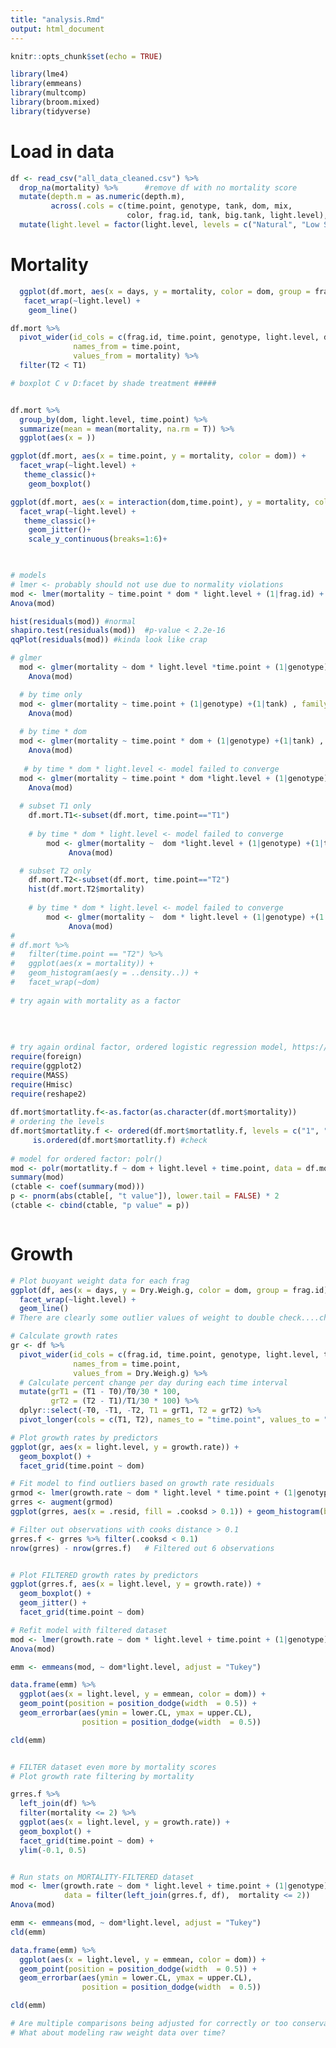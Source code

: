 ```yaml
---
title: "analysis.Rmd"
output: html_document
---
```


```r
knitr::opts_chunk$set(echo = TRUE)

library(lme4)
library(emmeans)
library(multcomp)
library(broom.mixed)
library(tidyverse)
```

# Load in data
```r
df <- read_csv("all_data_cleaned.csv") %>% 
  drop_na(mortality) %>%      #remove df with no mortality score
  mutate(depth.m = as.numeric(depth.m),
         across(.cols = c(time.point, genotype, tank, dom, mix,
                          color, frag.id, tank, big.tank, light.level), as.factor)) %>%
  mutate(light.level = factor(light.level, levels = c("Natural", "Low Shade", "Medium Shade", "High Shade")))

```

# Mortality
```r





  ggplot(df.mort, aes(x = days, y = mortality, color = dom, group = frag.id)) +  # look at mort/time
   facet_wrap(~light.level) + 
    geom_line()

df.mort %>%
  pivot_wider(id_cols = c(frag.id, time.point, genotype, light.level, dom, color),
              names_from = time.point,
              values_from = mortality) %>%
  filter(T2 < T1)

# boxplot C v D:facet by shade treatment #####


df.mort %>%
  group_by(dom, light.level, time.point) %>%
  summarize(mean = mean(mortality, na.rm = T)) %>%
  ggplot(aes(x = ))

ggplot(df.mort, aes(x = time.point, y = mortality, color = dom)) +
  facet_wrap(~light.level) + 
   theme_classic()+
    geom_boxplot()

ggplot(df.mort, aes(x = interaction(dom,time.point), y = mortality, color = dom)) +
  facet_wrap(~light.level) + 
   theme_classic()+
    geom_jitter()+
    scale_y_continuous(breaks=1:6)+
  


# models
# lmer <- probably should not use due to normality violations
mod <- lmer(mortality ~ time.point * dom * light.level + (1|frag.id) + (1|genotype) + (1|tank), data = df.mort)
Anova(mod)

hist(residuals(mod)) #normal
shapiro.test(residuals(mod))  #p-value < 2.2e-16
qqPlot(residuals(mod)) #kinda look like crap

# glmer
  mod <- glmer(mortality ~ dom * light.level *time.point + (1|genotype) + (1|tank), family=poisson(), data = df.mort)
    Anova(mod)

  # by time only
  mod <- glmer(mortality ~ time.point + (1|genotype) +(1|tank) , family=poisson(), data = df.mort)
    Anova(mod)
    
  # by time * dom
  mod <- glmer(mortality ~ time.point * dom + (1|genotype) +(1|tank) , family=poisson(), data = df.mort)
    Anova(mod)
    
   # by time * dom * light.level <- model failed to converge
  mod <- glmer(mortality ~ time.point * dom *light.level + (1|genotype) +(1|tank) , family=poisson(), data = df.mort)
    Anova(mod)
    
  # subset T1 only
    df.mort.T1<-subset(df.mort, time.point=="T1")
    
    # by time * dom * light.level <- model failed to converge
        mod <- glmer(mortality ~  dom *light.level + (1|genotype) +(1|tank) , family=poisson(), data = df.mort.T1)
             Anova(mod)

  # subset T2 only
    df.mort.T2<-subset(df.mort, time.point=="T2")
    hist(df.mort.T2$mortality)
    
    # by time * dom * light.level <- model failed to converge
        mod <- glmer(mortality ~  dom * light.level + (1|genotype) +(1|tank) , family=poisson(), data = df.mort.T2)
             Anova(mod)   
# 
# df.mort %>%
#   filter(time.point == "T2") %>%
#   ggplot(aes(x = mortality)) +
#   geom_histogram(aes(y = ..density..)) +
#   facet_wrap(~dom)
             
# try again with mortality as a factor 
             
             
             
             
# try again ordinal factor, ordered logistic regression model, https://stats.oarc.ucla.edu/r/dae/ordinal-logistic-regression/
require(foreign)
require(ggplot2)
require(MASS)
require(Hmisc)
require(reshape2)
             
df.mort$mortatlity.f<-as.factor(as.character(df.mort$mortality))
# ordering the levels
df.mort$mortatlity.f <- ordered(df.mort$mortatlity.f, levels = c("1", "2","3","4","5","6"))         
     is.ordered(df.mort$mortatlity.f) #check
     
# model for ordered factor: polr()    
mod <- polr(mortatlity.f ~ dom + light.level + time.point, data = df.mort, Hess=TRUE)
summary(mod)
(ctable <- coef(summary(mod)))
p <- pnorm(abs(ctable[, "t value"]), lower.tail = FALSE) * 2
(ctable <- cbind(ctable, "p value" = p))



```

# Growth
```r
# Plot buoyant weight data for each frag
ggplot(df, aes(x = days, y = Dry.Weigh.g, color = dom, group = frag.id)) +
  facet_wrap(~light.level) + 
  geom_line()
# There are clearly some outlier values of weight to double check....checked them and only one was off.updated 2.1.22 SM

# Calculate growth rates
gr <- df %>%
  pivot_wider(id_cols = c(frag.id, time.point, genotype, light.level, tank, dom, color),
              names_from = time.point,
              values_from = Dry.Weigh.g) %>%
  # Calculate percent change per day during each time interval
  mutate(grT1 = (T1 - T0)/T0/30 * 100,
         grT2 = (T2 - T1)/T1/30 * 100) %>%
  dplyr::select(-T0, -T1, -T2, T1 = grT1, T2 = grT2) %>%
  pivot_longer(cols = c(T1, T2), names_to = "time.point", values_to = "growth.rate")

# Plot growth rates by predictors
ggplot(gr, aes(x = light.level, y = growth.rate)) +
  geom_boxplot() +
  facet_grid(time.point ~ dom)

# Fit model to find outliers based on growth rate residuals
grmod <- lmer(growth.rate ~ dom * light.level * time.point + (1|genotype) + (1|frag.id) + (1|tank), data = gr)
grres <- augment(grmod)
ggplot(grres, aes(x = .resid, fill = .cooksd > 0.1)) + geom_histogram(bins = 50)

# Filter out observations with cooks distance > 0.1
grres.f <- grres %>% filter(.cooksd < 0.1)
nrow(grres) - nrow(grres.f)   # Filtered out 6 observations


# Plot FILTERED growth rates by predictors
ggplot(grres.f, aes(x = light.level, y = growth.rate)) +
  geom_boxplot() +
  geom_jitter() +
  facet_grid(time.point ~ dom)

# Refit model with filtered dataset
mod <- lmer(growth.rate ~ dom * light.level + time.point + (1|genotype) + (1|frag.id) + (1|tank), data = grres.f)
Anova(mod)

emm <- emmeans(mod, ~ dom*light.level, adjust = "Tukey")

data.frame(emm) %>%
  ggplot(aes(x = light.level, y = emmean, color = dom)) +
  geom_point(position = position_dodge(width  = 0.5)) +
  geom_errorbar(aes(ymin = lower.CL, ymax = upper.CL),
                position = position_dodge(width  = 0.5))

cld(emm)


# FILTER dataset even more by mortality scores
# Plot growth rate filtering by mortality

grres.f %>% 
  left_join(df) %>%
  filter(mortality <= 2) %>%
  ggplot(aes(x = light.level, y = growth.rate)) +
  geom_boxplot() +
  facet_grid(time.point ~ dom) +
  ylim(-0.1, 0.5)


# Run stats on MORTALITY-FILTERED dataset
mod <- lmer(growth.rate ~ dom * light.level + time.point + (1|genotype) + (1|frag.id) + (1|tank), 
            data = filter(left_join(grres.f, df),  mortality <= 2))
Anova(mod)

emm <- emmeans(mod, ~ dom*light.level, adjust = "Tukey")
cld(emm)

data.frame(emm) %>%
  ggplot(aes(x = light.level, y = emmean, color = dom)) +
  geom_point(position = position_dodge(width  = 0.5)) +
  geom_errorbar(aes(ymin = lower.CL, ymax = upper.CL),
                position = position_dodge(width  = 0.5))

cld(emm)

# Are multiple comparisons being adjusted for correctly or too conservatively?
# What about modeling raw weight data over time?
```

